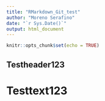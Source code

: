 ---
title: "RMarkdown_Git_test"
author: "Moreno Serafino"
date: "`r Sys.Date()`"
output: html_document
---

```{r setup, include=FALSE}
knitr::opts_chunk$set(echo = TRUE)
```

## Testheader123

# Testtext123